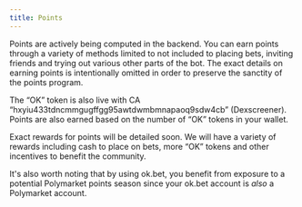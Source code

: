 ```yaml
---
title: Points
---
```


Points are actively being computed in the backend. You can earn points through a variety of methods limited to not included to placing bets, inviting friends and trying out various other parts of the bot. The exact details on earning points is intentionally omitted in order to preserve the sanctity of the points program.

The “OK” token is also live with CA “hxyiu433tdncmmgugffgg95awtdwmbmnapaoq9sdw4cb” (Dexscreener). Points are also earned based on the number of “OK” tokens in your wallet.

Exact rewards for points will be detailed soon. We will have a variety of rewards including cash to place on bets, more “OK” tokens and other incentives to benefit the community.

It's also worth noting that by using ok.bet, you benefit from exposure to a potential Polymarket points season since your ok.bet account is *also* a Polymarket account.